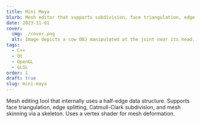 ```yaml
---
title: Mini Maya
blurb: Mesh editor that supports subdivision, face triangulation, edge splitting, skinning via skeletons, and more.
date: 2023-11-01
cover:
  img: ./cover.png
  alt: Image depicts a cow OBJ manipulated at the joint near its head.
tags:
  - C++
  - Qt
  - OpenGL
  - GLSL
order: 1
draft: true
slug: mini-maya
---
```


Mesh editing tool that internally uses a half-edge data structure. Supports face triangulation, edge splitting, Catmull-Clark subdivision, and mesh skinning via a skeleton. Uses a vertex shader for mesh deformation.